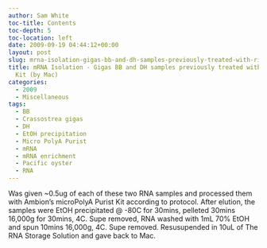 ```yaml
---
author: Sam White
toc-title: Contents
toc-depth: 5
toc-location: left
date: 2009-09-19 04:44:12+00:00
layout: post
slug: mrna-isolation-gigas-bb-and-dh-samples-previously-treated-with-ribominus-kit-by-mac
title: mRNA Isolation - Gigas BB and DH samples previously treated with Ribominus
  Kit (by Mac)
categories:
  - 2009
  - Miscellaneous
tags:
  - BB
  - Crassostrea gigas
  - DH
  - EtOH precipitation
  - Micro PolyA Purist
  - mRNA
  - mRNA enrichment
  - Pacific oyster
  - RNA
---
```


Was given ~0.5ug of each of these two RNA samples and processed them with Ambion's microPolyA Purist Kit according to protocol. After elution, the samples were EtOH precipitated @ -80C for 30mins, pelleted 30mins 16,000g for 30mins, 4C. Supe removed, RNA washed with 1mL 70% EtOH and spun 10mins 16,000g, 4C. Supe removed. Resusupended in 10uL of The RNA Storage Solution and gave back to Mac.
